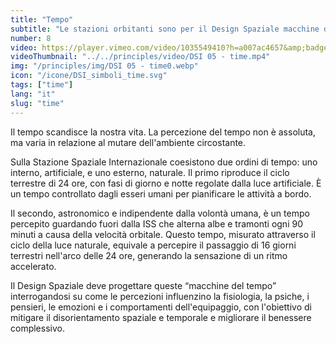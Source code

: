 ```yaml
---
title: "Tempo"
subtitle: "Le stazioni orbitanti sono per il Design Spaziale macchine del tempo che producono percezioni alterate, come le 16 albe e i 16 tramonti nell'arco di un ciclo terrestre di 24 ore."
number: 8
video: https://player.vimeo.com/video/1035549410?h=a007ac4657&amp;badge=0&amp;autopause=0&amp;player_id=0&amp;app_id=58479
videoThumbnail: "../../principles/video/DSI 05 - time.mp4"
img: "/principles/img/DSI 05 - time0.webp"
icon: "/icone/DSI_simboli_time.svg"
tags: ["time"]
lang: "it"
slug: "time"
---
```



Il tempo scandisce la nostra vita. La percezione del tempo non è assoluta, ma varia in relazione al mutare dell'ambiente circostante.

Sulla Stazione Spaziale Internazionale coesistono due ordini di tempo: uno interno, artificiale, e uno esterno, naturale. Il primo riproduce il ciclo terrestre di 24 ore, con fasi di giorno e notte regolate dalla luce artificiale. È un tempo controllato dagli esseri umani per pianificare le attività a bordo.

Il secondo, astronomico e indipendente dalla volontà umana, è un tempo percepito guardando fuori dalla ISS che alterna albe e tramonti ogni 90 minuti a causa della velocità orbitale. Questo tempo, misurato attraverso il ciclo della luce naturale, equivale a percepire il passaggio di 16 giorni terrestri nell'arco delle 24 ore, generando la sensazione di un ritmo accelerato.

Il Design Spaziale deve progettare queste “macchine del tempo” interrogandosi su come le percezioni influenzino la fisiologia, la psiche, i pensieri, le emozioni e i comportamenti dell'equipaggio, con l'obiettivo di mitigare il disorientamento spaziale e temporale e migliorare il benessere complessivo.
